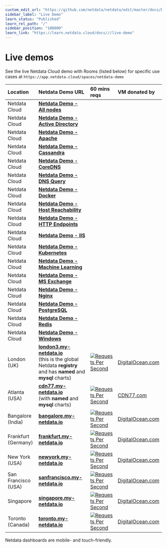 ```yaml
---
custom_edit_url: "https://github.com/netdata/netdata/edit/master/docs/Demo-Sites.md"
sidebar_label: "Live Demo"
learn_status: "Published"
learn_rel_path: "/"
sidebar_position: "100000"
learn_link: "https://learn.netdata.cloud/docs///live-demo"
---
```



# Live demos

See the live Netdata Cloud demo with Rooms (listed below) for specific use cases at `https://app.netdata.cloud/spaces/netdata-demo`

| Location            | Netdata Demo URL                                                                                                                                | 60 mins reqs                                                                                                                                                                                                                                                 | VM donated by                                      |
|:--------------------|:------------------------------------------------------------------------------------------------------------------------------------------------|:-------------------------------------------------------------------------------------------------------------------------------------------------------------------------------------------------------------------------------------------------------------|:---------------------------------------------------|
| Netdata Cloud       | **[Netdata Demo - All nodes](https://app.netdata.cloud/spaces/netdata-demo/rooms/all-nodes/overview)**                                          |                                                                                                                                                                                                                                                              |                                                    |
| Netdata Cloud       | **[Netdata Demo - Active Directory](https://app.netdata.cloud/spaces/netdata-demo/rooms/active-directory/overview)**                            |                                                                                                                                                                                                                                                              |                                                    |
| Netdata Cloud       | **[Netdata Demo - Apache](https://app.netdata.cloud/spaces/netdata-demo/rooms/apache/overview)**                                                |                                                                                                                                                                                                                                                              |                                                    |
| Netdata Cloud       | **[Netdata Demo - Cassandra](https://app.netdata.cloud/spaces/netdata-demo/rooms/cassandra/overview)**                                          |                                                                                                                                                                                                                                                              |                                                    |
| Netdata Cloud       | **[Netdata Demo - CoreDNS](https://app.netdata.cloud/spaces/netdata-demo/rooms/coredns/overview)**                                              |                                                                                                                                                                                                                                                              |                                                    |
| Netdata Cloud       | **[Netdata Demo - DNS Query](https://app.netdata.cloud/spaces/netdata-demo/rooms/dns-query/overview)**                                          |                                                                                                                                                                                                                                                              |                                                    |
| Netdata Cloud       | **[Netdata Demo - Docker](https://app.netdata.cloud/spaces/netdata-demo/rooms/docker/overview)**                                                |                                                                                                                                                                                                                                                              |                                                    |
| Netdata Cloud       | **[Netdata Demo - Host Reachability](https://app.netdata.cloud/spaces/netdata-demo/rooms/host-reachability/overview)**                          |                                                                                                                                                                                                                                                              |                                                    |
| Netdata Cloud       | **[Netdata Demo - HTTP Endpoints](https://app.netdata.cloud/spaces/netdata-demo/rooms/http-endpoints/overview)**                                |                                                                                                                                                                                                                                                              |                                                    |
| Netdata Cloud       | **[Netdata Demo - IIS](https://app.netdata.cloud/spaces/netdata-demo/rooms/iis/overview)**                                                      |                                                                                                                                                                                                                                                              |                                                    |
| Netdata Cloud       | **[Netdata Demo - Kubernetes](https://app.netdata.cloud/spaces/netdata-demo/rooms/kubernetes/kubernetes)**                                      |                                                                                                                                                                                                                                                              |                                                    |
| Netdata Cloud       | **[Netdata Demo - Machine Learning](https://app.netdata.cloud/spaces/netdata-demo/rooms/machine-learning/overview)**                            |                                                                                                                                                                                                                                                              |                                                    |
| Netdata Cloud       | **[Netdata Demo - MS Exchange](https://app.netdata.cloud/spaces/netdata-demo/rooms/ms-exchange/overview)**                                      |                                                                                                                                                                                                                                                              |                                                    |
| Netdata Cloud       | **[Netdata Demo - Nginx](https://app.netdata.cloud/spaces/netdata-demo/rooms/nginx/overview)**                                                  |                                                                                                                                                                                                                                                              |                                                    |
| Netdata Cloud       | **[Netdata Demo - PostgreSQL](https://app.netdata.cloud/spaces/netdata-demo/rooms/postgresql/overview)**                                        |                                                                                                                                                                                                                                                              |                                                    |
| Netdata Cloud       | **[Netdata Demo - Redis](https://app.netdata.cloud/spaces/netdata-demo/rooms/redis/overview)**                                                  |                                                                                                                                                                                                                                                              |                                                    |
| Netdata Cloud       | **[Netdata Demo - Windows](https://app.netdata.cloud/spaces/netdata-demo/rooms/windows/overview)**                                              |                                                                                                                                                                                                                                                              |                                                    |
| London (UK)         | **[london3.my-netdata.io](https://london3.my-netdata.io)**<br/>(this is the global Netdata **registry** and has **named** and **mysql** charts) | [![Requests Per Second](https://london3.my-netdata.io/api/v1/badge.svg?chart=netdata.requests&dimensions=requests&after=-3600&options=unaligned&group=sum&label=reqs&units=empty&value_color=blue&precision=0&v42)](https://london3.my-netdata.io)           | [DigitalOcean.com](https://m.do.co/c/83dc9f941745) |
| Atlanta (USA)       | **[cdn77.my-netdata.io](https://cdn77.my-netdata.io)**<br/>(with **named** and **mysql** charts)                                                | [![Requests Per Second](https://cdn77.my-netdata.io/api/v1/badge.svg?chart=netdata.requests&dimensions=requests&after=-3600&options=unaligned&group=sum&label=reqs&units=empty&value_color=blue&precision=0&v42)](https://cdn77.my-netdata.io)               | [CDN77.com](https://www.cdn77.com/)                |
| Bangalore (India)   | **[bangalore.my-netdata.io](https://bangalore.my-netdata.io)**                                                                                  | [![Requests Per Second](https://bangalore.my-netdata.io/api/v1/badge.svg?chart=netdata.requests&dimensions=requests&after=-3600&options=unaligned&group=sum&label=reqs&units=empty&value_color=blue&precision=0&v42)](https://bangalore.my-netdata.io)       | [DigitalOcean.com](https://m.do.co/c/83dc9f941745) |
| Frankfurt (Germany) | **[frankfurt.my-netdata.io](https://frankfurt.my-netdata.io)**                                                                                  | [![Requests Per Second](https://frankfurt.my-netdata.io/api/v1/badge.svg?chart=netdata.requests&dimensions=requests&after=-3600&options=unaligned&group=sum&label=reqs&units=empty&value_color=blue&precision=0&v42)](https://frankfurt.my-netdata.io)       | [DigitalOcean.com](https://m.do.co/c/83dc9f941745) |
| New York (USA)      | **[newyork.my-netdata.io](https://newyork.my-netdata.io)**                                                                                      | [![Requests Per Second](https://newyork.my-netdata.io/api/v1/badge.svg?chart=netdata.requests&dimensions=requests&after=-3600&options=unaligned&group=sum&label=reqs&units=empty&value_color=blue&precision=0&v42)](https://newyork.my-netdata.io)           | [DigitalOcean.com](https://m.do.co/c/83dc9f941745) |
| San Francisco (USA) | **[sanfrancisco.my-netdata.io](https://sanfrancisco.my-netdata.io)**                                                                            | [![Requests Per Second](https://sanfrancisco.my-netdata.io/api/v1/badge.svg?chart=netdata.requests&dimensions=requests&after=-3600&options=unaligned&group=sum&label=reqs&units=empty&value_color=blue&precision=0&v42)](https://sanfrancisco.my-netdata.io) | [DigitalOcean.com](https://m.do.co/c/83dc9f941745) |
| Singapore           | **[singapore.my-netdata.io](https://singapore.my-netdata.io)**                                                                                  | [![Requests Per Second](https://singapore.my-netdata.io/api/v1/badge.svg?chart=netdata.requests&dimensions=requests&after=-3600&options=unaligned&group=sum&label=reqs&units=empty&value_color=blue&precision=0&v42)](https://singapore.my-netdata.io)       | [DigitalOcean.com](https://m.do.co/c/83dc9f941745) |
| Toronto (Canada)    | **[toronto.my-netdata.io](https://toronto.my-netdata.io)**                                                                                      | [![Requests Per Second](https://toronto.my-netdata.io/api/v1/badge.svg?chart=netdata.requests&dimensions=requests&after=-3600&options=unaligned&group=sum&label=reqs&units=empty&value_color=blue&precision=0&v42)](https://toronto.my-netdata.io)           | [DigitalOcean.com](https://m.do.co/c/83dc9f941745) |

Netdata dashboards are mobile- and touch-friendly.
